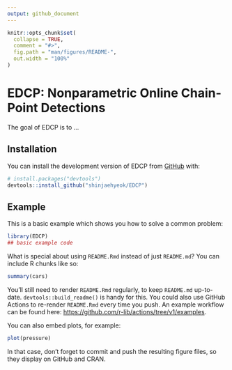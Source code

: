 ```yaml
---
output: github_document
---
```


<!-- README.md is generated from README.Rmd. Please edit that file -->

```r
knitr::opts_chunk$set(
  collapse = TRUE,
  comment = "#>",
  fig.path = "man/figures/README-",
  out.width = "100%"
)
```

# EDCP: Nonparametric Online Chain-Point Detections

<!-- badges: start -->
<!-- badges: end -->

The goal of EDCP is to ...

## Installation

You can install the development version of EDCP from [GitHub](https://github.com/) with:

``` r
# install.packages("devtools")
devtools::install_github("shinjaehyeok/EDCP")
```

## Example

This is a basic example which shows you how to solve a common problem:

```r
library(EDCP)
## basic example code
```

What is special about using `README.Rmd` instead of just `README.md`? You can include R chunks like so:

```r
summary(cars)
```

You'll still need to render `README.Rmd` regularly, to keep `README.md` up-to-date. `devtools::build_readme()` is handy for this. You could also use GitHub Actions to re-render `README.Rmd` every time you push. An example workflow can be found here: <https://github.com/r-lib/actions/tree/v1/examples>.

You can also embed plots, for example:

```r
plot(pressure)
```

In that case, don't forget to commit and push the resulting figure files, so they display on GitHub and CRAN.
